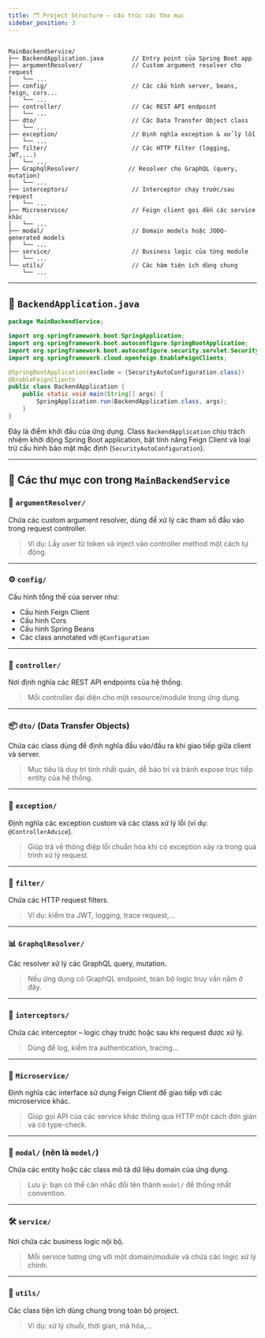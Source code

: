 ```yaml
---
title: 🗂️ Project Structure – cấu trúc các thư mục
sidebar_position: 3
---
```


```

MainBackendService/
├── BackendApplication.java        // Entry point của Spring Boot app
├── argumentResolver/              // Custom argument resolver cho request
│   └── ...
├── config/                        // Các cấu hình server, beans, feign, cors...
│   └── ...
├── controller/                    // Các REST API endpoint
│   └── ...
├── dto/                           // Các Data Transfer Object class
│   └── ...
├── exception/                     // Định nghĩa exception & xử lý lỗi
│   └── ...
├── filter/                        // Các HTTP filter (logging, JWT,...)
│   └── ...
├── GraphqlResolver/              // Resolver cho GraphQL (query, mutation)
│   └── ...
├── interceptors/                  // Interceptor chạy trước/sau request
│   └── ...
├── Microservice/                  // Feign client gọi đến các service khác
│   └── ...
├── modal/                         // Domain models hoặc JOOQ-generated models
│   └── ...
├── service/                       // Business logic của từng module
│   └── ...
└── utils/                         // Các hàm tiện ích dùng chung
    └── ...
```

---

## 🔹 `BackendApplication.java`

```java title="src/main/java/MainBackendService/BackendApplication.java"
package MainBackendService;

import org.springframework.boot.SpringApplication;
import org.springframework.boot.autoconfigure.SpringBootApplication;
import org.springframework.boot.autoconfigure.security.servlet.SecurityAutoConfiguration;
import org.springframework.cloud.openfeign.EnableFeignClients;

@SpringBootApplication(exclude = {SecurityAutoConfiguration.class})
@EnableFeignClients
public class BackendApplication {
    public static void main(String[] args) {
        SpringApplication.run(BackendApplication.class, args);
    }
}

```

Đây là điểm khởi đầu của ứng dụng. Class `BackendApplication` chịu trách nhiệm khởi động Spring Boot application, bật tính năng Feign Client và loại trừ cấu hình bảo mật mặc định (`SecurityAutoConfiguration`).

---

## 📁 Các thư mục con trong `MainBackendService`

### 🧩 `argumentResolver/`

Chứa các custom argument resolver, dùng để xử lý các tham số đầu vào trong request controller.

> Ví dụ: Lấy user từ token và inject vào controller method một cách tự động.

---

### ⚙️ `config/`

Cấu hình tổng thể của server như:

- Cấu hình Feign Client
- Cấu hình Cors
- Cấu hình Spring Beans
- Các class annotated với `@Configuration`

---

### 📡 `controller/`

Nơi định nghĩa các REST API endpoints của hệ thống.

> Mỗi controller đại diện cho một resource/module trong ứng dụng.

---

### 📦 `dto/` (Data Transfer Objects)

Chứa các class dùng để định nghĩa đầu vào/đầu ra khi giao tiếp giữa client và server.

> Mục tiêu là duy trì tính nhất quán, dễ bảo trì và tránh expose trực tiếp entity của hệ thống.

---

### 🚨 `exception/`

Định nghĩa các exception custom và các class xử lý lỗi (ví dụ: `@ControllerAdvice`).

> Giúp trả về thông điệp lỗi chuẩn hóa khi có exception xảy ra trong quá trình xử lý request.

---

### 🚪 `filter/`

Chứa các HTTP request filters.

> Ví dụ: kiểm tra JWT, logging, trace request,...

---

### 📊 `GraphqlResolver/`

Các resolver xử lý các GraphQL query, mutation.

> Nếu ứng dụng có GraphQL endpoint, toàn bộ logic truy vấn nằm ở đây.

---

### 🧭 `interceptors/`

Chứa các interceptor – logic chạy trước hoặc sau khi request được xử lý.

> Dùng để log, kiểm tra authentication, tracing...

---

### 🔌 `Microservice/`

Định nghĩa các interface sử dụng Feign Client để giao tiếp với các microservice khác.

> Giúp gọi API của các service khác thông qua HTTP một cách đơn giản và có type-check.

---

### 🧱 `modal/` (nên là `model/`)

Chứa các entity hoặc các class mô tả dữ liệu domain của ứng dụng.

> Lưu ý: bạn có thể cân nhắc đổi tên thành `model/` để thống nhất convention.

---

### 🛠️ `service/`

Nơi chứa các business logic nội bộ.

> Mỗi service tương ứng với một domain/module và chứa các logic xử lý chính.

---

### 🧰 `utils/`

Các class tiện ích dùng chung trong toàn bộ project.

> Ví dụ: xử lý chuỗi, thời gian, mã hóa,...
